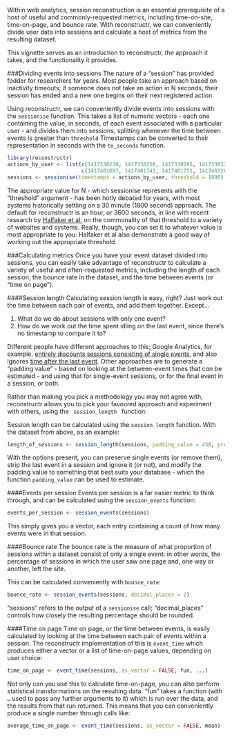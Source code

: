 <!--
  %\VignetteIndexEntry{Introduction to reconstructr}
  %\VignetteEngine{knitr::rmarkdown}
  %\usepackage[utf8]{inputenc}
-->

Within web analytics, session reconstruction is an essential prerequisite of a host of useful and commonly-requested metrics, including time-on-site, time-on-page, and bounce rate. With reconstructr, we can conveniently divide
user data into sessions and calculate a host of metrics from the resulting dataset.

This vignette serves as an introduction to reconstructr, the approach it takes, and the functionality it provides.

###Dividing events into sessions
The nature of a "session" has provided fodder for researchers for years. Most people take an approach based on
inactivity timeouts; if someone does not take an action in N seconds, their session has ended and
a new one begins on their next registered action.

Using reconstructr, we can conveniently divide events into sessions with the <code>sessionise</code> function. This takes a list of numeric vectors - each one containing the value, in seconds, of each event associated
with a particular user - and divides them into sessions, splitting whenever the time between events is
greater than <code>threshold</code> Timestamps can be converted to their representation in seconds with the <code>to_seconds</code> function.

```r
library(reconstructr)
actions_by_user <- list(c(1417330230, 1417330250, 1417330295, 1417330324, 1417330416),
                        c(1417401697, 1417401741, 1417401751, 1417403263))
sessions <- sessionise(timestamps = actions_by_user, threshold = 1800)
```

The appropriate value for N - which sessionise represents with the "threshold" argument - has been hotly debated for years, with most systems historically settling on a 30 minute (1800 second) approach. The default for reconstructr is an hour, or 3600 seconds, in line with recent research by  [Halfaker et al.](http://arxiv.org/abs/1411.2878) on the commonality of that threshold to a variety of websites and systems. Really, though, you can set it to whatever value is most appropriate to you: Halfaker et al also demonstrate a good way of working out the appropriate threshold.

###Calculating metrics
Once you have your event dataset divided into sessions, you can easily take advantage of reconstructr to calculate a variety of useful and often-requested metrics, including the length of each session, the bounce rate in the dataset,
and the time between events (or "time on page").

####Session length
Calculating session length is easy, right? Just work out the time between each pair of events, and add them together.
Except...

1. What do we do about sessions with only one event?
2. How do we work out the time spent idling on the last event, since there's no timestamp to compare it to?

Different people have different approaches to this; Google Analytics, for example, [entirely discounts sessions consisting of single events](https://support.google.com/analytics/answer/1009409?hl=en), and also ignores [time after the last event](https://support.google.com/analytics/answer/1006253?hl=en). Other approaches are to generate
a "padding value" - based on looking at the between-event times that *can* be estimated - and using that for single-event sessions, or for the final event in a session, or both.

Rather than making you pick a methodology you may not agree with, reconstructr allows you to pick your favoured approach and experiment with others, using the <code> session_length </code> function:

Session length can be calculated using the <code>session_length</code> function. With the dataset from above,
as an example:

```r
length_of_sessions <- session_length(sessions, padding_value = 430, preserve_single_events = FALSE, strip_last = FALSE)
```

With the options present, you can preserve single events (or remove them), strip the last event in a session and ignore it (or not), and modify the padding value to something that best suits your database - which the function <code>padding_value</code> can be used to estimate.

####Events per session
Events per session is a far easier metric to think through, and can be calculated using the <code>session_events</code> function:
```r
events_per_session <- session_events(sessions)
```

This simply gives you a vector, each entry containing a count of how many events were in that session.

####Bounce rate
The bounce rate is the measure of what proportion of sessions within a dataset consist of only a single event:
in other words, the percentage of sessions in which the user saw one page and, one way or another, left the site.

This can be calculated conveniently with <code>bounce_rate</code>:

```r
bounce_rate <- session_events(sessions, decimal_places = 2)
```

"sessions" refers to the output of a <code>sessionise</code> call; "decimal_places" controls how closely the
resulting percentage should be rounded.

####Time on page
Time on page, or the time between events, is easily calculated by looking at the time between each pair of events
within a session. The reconstructr implementation of this is <code>event_time</code> which produces either a vector
or a list of time-on-page values, depending on user choice:

```r
time_on_page <- event_time(sessions, as_vector = FALSE, fun, ...)
```

Not only can you use this to calculate time-on-page, you can also perform statistical transformations on the resulting data. "fun" takes a function (with <code>...</code> used to pass any further arguments to it) which is run over
the data, and the results from that run returned. This means that you can conveniently produce a single number
through calls like:

```r
average_time_on_page <- event_time(sessions, as_vector = FALSE, mean)
```
